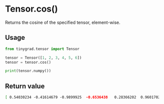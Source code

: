 # Tensor.cos()

Returns the cosine of the specified tensor, element-wise.

## Usage
```python copy
from tinygrad.tensor import Tensor

tensor = Tensor([1, 2, 3, 4, 5, 6])
tensor = tensor.cos()

print(tensor.numpy())
```

## Return value
```bash
[ 0.54030234 -0.41614679 -0.9899925  -0.6536438   0.28366202  0.96017027]
```